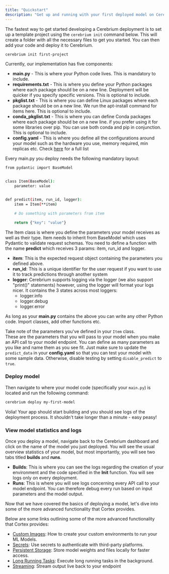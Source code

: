 ```yaml
---
title: "Quickstart"
description: "Get up and running with your first deployed model on Cerebrium"
---
```


The fastest way to get started developing a Cerebrium deployment is to set up a template project using the `cerebrium init` command below. This will create a folder with all the necessary files to get you started. You can then add your code and deploy it to Cerebrium.

```bash
cerebrium init first-project
```

Currently, our implementation has five components:

- **main.py** - This is where your Python code lives. This is mandatory to include.
- **requirements.txt** - This is where you define your Python packages where each package should be on a new line. Deployment will be quicker if you specify specific versions. This is optional to include.
- **pkglist.txt** - This is where you can define Linux packages where each package should be on a new line. We run the apt-install command for items here. This is optional to include.
- **conda_pkglist.txt** - This is where you can define Conda packages where each package should be on a new line. if you prefer using it for some libraries over pip. You can use both conda and pip in conjunction. This is optional to include.
- **config.yaml** - This is where you define all the configurations around your model such as the hardware you use, memory required, min replicas etc. Check [here](../environments/initial-setup) for a full list

Every main.py you deploy needs the following mandatory layout:

```bash
from pydantic import BaseModel


class Item(BaseModel):
    parameter: value


def predict(item, run_id, logger):
    item = Item(**item)

    # Do something with parameters from item

    return {"key": "value"}
```

The Item class is where you define the parameters your model receives as well as their type. Item needs to inherit from BaseModel which uses Pydantic to validate request schemas.
You need to define a function with the name **predict** which receives 3 params: item, run_id and logger.

- **item**: This is the expected request object containing the parameters you defined above.
- **run_id**: This is a unique identifier for the user request if you want to use it to track predictions through another system
- **logger**: Cerebrium supports logging via the logger (we also support "print()" statements) however, using the logger will format your logs nicer. It contains
  the 3 states across most loggers:
  - logger.info
  - logger.debug
  - logger.error

As long as your **main.py** contains the above you can write any other Python code. Import classes, add other functions etc.

Take note of the parameters you've defined in your `Item` class.  
These are the parameters that you will pass to your model when you make an API call to your model endpoint. You can define as many parameters as you like and name them as you see fit. Just make sure to update the `predict_data` in your **config.yaml** so that you can test your model with some sample data. Otherwise, disable testing by setting `disable_predict` to `true`.

### Deploy model

Then navigate to where your model code (specifically your `main.py`) is located and run the following command:

```bash
cerebrium deploy my-first-model
```

Volia! Your app should start building and you should see logs of the deployment process. It shouldn't take longer than a minute - easy peasy!

### View model statistics and logs

Once you deploy a model, navigate back to the Cerebrium dashboard and click on the name of the model you just
deployed. You will see the usual overview statistics of your model, but most importantly, you will see two tabs titled <b>builds</b> and <b>runs</b>.

- <b>Builds</b>: This is where you can see the logs regarding the creation of
  your environment and the code specified in the <b>Init</b> function. You will
  see logs only on every deployment.
- <b>Runs</b>: This is where you will see logs concerning every API call to your
  model endpoint. You can therefore debug every run based on input parameters
  and the model output.

Now that we have covered the basics of deploying a model, let's dive into some of the more advanced functionality that Cortex provides.

Below are some links outlining some of the more advanced functionality that Cortex provides:

- [Custom Images](../environments/custom-images): How to create your custom environments to run your ML Models.
- [Secrets](../environments/using-secrets): Use secrets to authenticate with third-party platforms.
- [Persistent Storage](../data-sharing-storage/persistent-storage): Store model weights and files locally for faster access.
- [Long Running Tasks](../deployments/long-running-tasks): Execute long running tasks in the background.
- [Streaming](../endpoints/streaming): Stream output live back to your endpoint
